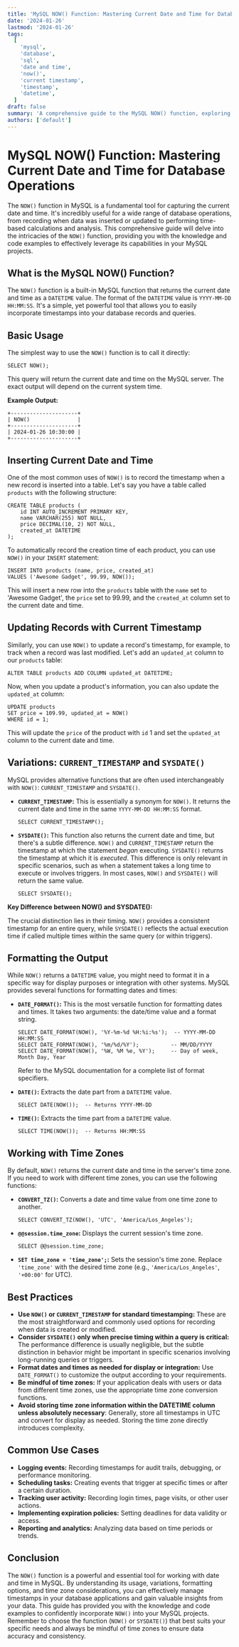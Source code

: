 ```yaml
---
title: 'MySQL NOW() Function: Mastering Current Date and Time for Database Operations'
date: '2024-01-26'
lastmod: '2024-01-26'
tags:
  [
    'mysql',
    'database',
    'sql',
    'date and time',
    'now()',
    'current timestamp',
    'timestamp',
    'datetime',
  ]
draft: false
summary: 'A comprehensive guide to the MySQL NOW() function, exploring its usage, variations, and best practices for managing current date and time in your databases. Learn how to retrieve, format, and utilize timestamps effectively.'
authors: ['default']
---
```


# MySQL NOW() Function: Mastering Current Date and Time for Database Operations

The `NOW()` function in MySQL is a fundamental tool for capturing the current date and time. It's incredibly useful for a wide range of database operations, from recording when data was inserted or updated to performing time-based calculations and analysis. This comprehensive guide will delve into the intricacies of the `NOW()` function, providing you with the knowledge and code examples to effectively leverage its capabilities in your MySQL projects.

## What is the MySQL NOW() Function?

The `NOW()` function is a built-in MySQL function that returns the current date and time as a `DATETIME` value. The format of the `DATETIME` value is `YYYY-MM-DD HH:MM:SS`. It's a simple, yet powerful tool that allows you to easily incorporate timestamps into your database records and queries.

## Basic Usage

The simplest way to use the `NOW()` function is to call it directly:

```plaintext
SELECT NOW();
```

This query will return the current date and time on the MySQL server. The exact output will depend on the current system time.

**Example Output:**

```
+---------------------+
| NOW()               |
+---------------------+
| 2024-01-26 10:30:00 |
+---------------------+
```

## Inserting Current Date and Time

One of the most common uses of `NOW()` is to record the timestamp when a new record is inserted into a table. Let's say you have a table called `products` with the following structure:

```plaintext
CREATE TABLE products (
    id INT AUTO_INCREMENT PRIMARY KEY,
    name VARCHAR(255) NOT NULL,
    price DECIMAL(10, 2) NOT NULL,
    created_at DATETIME
);
```

To automatically record the creation time of each product, you can use `NOW()` in your `INSERT` statement:

```plaintext
INSERT INTO products (name, price, created_at)
VALUES ('Awesome Gadget', 99.99, NOW());
```

This will insert a new row into the `products` table with the `name` set to 'Awesome Gadget', the `price` set to 99.99, and the `created_at` column set to the current date and time.

## Updating Records with Current Timestamp

Similarly, you can use `NOW()` to update a record's timestamp, for example, to track when a record was last modified. Let's add an `updated_at` column to our `products` table:

```plaintext
ALTER TABLE products ADD COLUMN updated_at DATETIME;
```

Now, when you update a product's information, you can also update the `updated_at` column:

```plaintext
UPDATE products
SET price = 109.99, updated_at = NOW()
WHERE id = 1;
```

This will update the `price` of the product with `id` 1 and set the `updated_at` column to the current date and time.

## Variations: `CURRENT_TIMESTAMP` and `SYSDATE()`

MySQL provides alternative functions that are often used interchangeably with `NOW()`: `CURRENT_TIMESTAMP` and `SYSDATE()`.

- **`CURRENT_TIMESTAMP`:** This is essentially a synonym for `NOW()`. It returns the current date and time in the same `YYYY-MM-DD HH:MM:SS` format.

  ```plaintext
  SELECT CURRENT_TIMESTAMP();
  ```

- **`SYSDATE()`:** This function also returns the current date and time, but there's a subtle difference. `NOW()` and `CURRENT_TIMESTAMP` return the timestamp at which the statement _began_ executing. `SYSDATE()` returns the timestamp at which it is _executed_. This difference is only relevant in specific scenarios, such as when a statement takes a long time to execute or involves triggers. In most cases, `NOW()` and `SYSDATE()` will return the same value.

  ```plaintext
  SELECT SYSDATE();
  ```

**Key Difference between NOW() and SYSDATE():**

The crucial distinction lies in their timing. `NOW()` provides a consistent timestamp for an entire query, while `SYSDATE()` reflects the actual execution time if called multiple times within the same query (or within triggers).

## Formatting the Output

While `NOW()` returns a `DATETIME` value, you might need to format it in a specific way for display purposes or integration with other systems. MySQL provides several functions for formatting dates and times:

- **`DATE_FORMAT()`:** This is the most versatile function for formatting dates and times. It takes two arguments: the date/time value and a format string.

  ```plaintext
  SELECT DATE_FORMAT(NOW(), '%Y-%m-%d %H:%i:%s');  -- YYYY-MM-DD HH:MM:SS
  SELECT DATE_FORMAT(NOW(), '%m/%d/%Y');          -- MM/DD/YYYY
  SELECT DATE_FORMAT(NOW(), '%W, %M %e, %Y');     -- Day of week, Month Day, Year
  ```

  Refer to the MySQL documentation for a complete list of format specifiers.

- **`DATE()`:** Extracts the date part from a `DATETIME` value.

  ```plaintext
  SELECT DATE(NOW());  -- Returns YYYY-MM-DD
  ```

- **`TIME()`:** Extracts the time part from a `DATETIME` value.

  ```plaintext
  SELECT TIME(NOW());  -- Returns HH:MM:SS
  ```

## Working with Time Zones

By default, `NOW()` returns the current date and time in the server's time zone. If you need to work with different time zones, you can use the following functions:

- **`CONVERT_TZ()`:** Converts a date and time value from one time zone to another.

  ```plaintext
  SELECT CONVERT_TZ(NOW(), 'UTC', 'America/Los_Angeles');
  ```

- **`@@session.time_zone`:** Displays the current session's time zone.

  ```plaintext
  SELECT @@session.time_zone;
  ```

- **`SET time_zone = 'time_zone';`:** Sets the session's time zone. Replace `'time_zone'` with the desired time zone (e.g., `'America/Los_Angeles'`, `'+00:00'` for UTC).

## Best Practices

- **Use `NOW()` or `CURRENT_TIMESTAMP` for standard timestamping:** These are the most straightforward and commonly used options for recording when data is created or modified.
- **Consider `SYSDATE()` only when precise timing within a query is critical:** The performance difference is usually negligible, but the subtle distinction in behavior might be important in specific scenarios involving long-running queries or triggers.
- **Format dates and times as needed for display or integration:** Use `DATE_FORMAT()` to customize the output according to your requirements.
- **Be mindful of time zones:** If your application deals with users or data from different time zones, use the appropriate time zone conversion functions.
- **Avoid storing time zone information within the DATETIME column unless absolutely necessary**: Generally, store all timestamps in UTC and convert for display as needed. Storing the time zone directly introduces complexity.

## Common Use Cases

- **Logging events:** Recording timestamps for audit trails, debugging, or performance monitoring.
- **Scheduling tasks:** Creating events that trigger at specific times or after a certain duration.
- **Tracking user activity:** Recording login times, page visits, or other user actions.
- **Implementing expiration policies:** Setting deadlines for data validity or access.
- **Reporting and analytics:** Analyzing data based on time periods or trends.

## Conclusion

The `NOW()` function is a powerful and essential tool for working with date and time in MySQL. By understanding its usage, variations, formatting options, and time zone considerations, you can effectively manage timestamps in your database applications and gain valuable insights from your data. This guide has provided you with the knowledge and code examples to confidently incorporate `NOW()` into your MySQL projects. Remember to choose the function (`NOW()` or `SYSDATE()`) that best suits your specific needs and always be mindful of time zones to ensure data accuracy and consistency.
